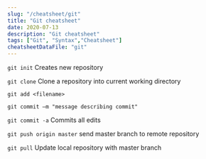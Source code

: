 ```yaml
---
slug: "/cheatsheet/git"
title: "Git cheatsheet"
date: 2020-07-13
description: "Git cheatsheet"
tags: ["Git", "Syntax","Cheatsheet"]
cheatsheetDataFile: "git"
---
```


`git init` Creates new repository

`git clone` Clone a repository into current working directory

`git add <filename>`

`git commit –m "message describing commit"`

`git commit -a` Commits all edits

`git push origin master`
send master branch to remote repository

`git pull`
Update local repository with master branch
